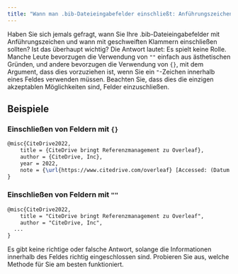```yaml
---
title: "Wann man .bib-Dateieingabefelder einschließt: Anführungszeichen vs. geschweifte Klammern"
---
```


Haben Sie sich jemals gefragt, wann Sie Ihre .bib-Dateieingabefelder mit Anführungszeichen und wann mit geschweiften Klammern einschließen sollten? Ist das überhaupt wichtig? Die Antwort lautet: Es spielt keine Rolle.
Manche Leute bevorzugen die Verwendung von `""` einfach aus ästhetischen Gründen, und andere bevorzugen die Verwendung von `{}`, mit dem Argument, dass dies vorzuziehen ist, wenn Sie ein `"`-Zeichen innerhalb eines Feldes verwenden müssen.
Beachten Sie, dass dies die einzigen akzeptablen Möglichkeiten sind, Felder einzuschließen.

## Beispiele

### Einschließen von Feldern mit `{}`

```latex
@misc{CiteDrive2022,
	title = {CiteDrive bringt Referenzmanagement zu Overleaf},
	author = {CiteDrive, Inc},
	year = 2022,
	note = {\url{https://www.citedrive.com/overleaf} [Accessed: (Datum des Zugriffs verwenden)]}
}
```

### Einschließen von Feldern mit `""`

```latex
@misc{CiteDrive2022,
	title = "CiteDrive bringt Referenzmanagement zu Overleaf",
	author = "CiteDrive, Inc",
  ...
}
```

Es gibt keine richtige oder falsche Antwort, solange die Informationen innerhalb des Feldes richtig eingeschlossen sind. Probieren Sie aus, welche Methode für Sie am besten funktioniert.
